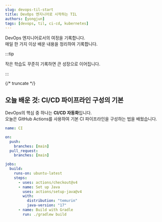 ```yaml
---
slug: devops-til-start
title: DevOps 엔지니어로 시작하는 TIL
authors: [yongjun]
tags: [devops, til, ci-cd, kubernetes]
---
```


DevOps 엔지니어로서의 여정을 기록합니다.  
매일 한 가지 이상 배운 내용을 정리하여 기록합니다.

:::tip

작은 학습도 꾸준히 기록하면 큰 성장으로 이어집니다.

:::

{/* truncate */}

## 오늘 배운 것: CI/CD 파이프라인 구성의 기본

DevOps의 핵심 중 하나는 **CI/CD 자동화**입니다.  
오늘은 GitHub Actions를 사용하여 기본 CI 파이프라인을 구성하는 법을 배웠습니다.

```yaml title=".github/workflows/ci.yml"
name: CI

on:
  push:
    branches: [main]
  pull_request:
    branches: [main]

jobs:
  build:
    runs-on: ubuntu-latest
    steps:
      - uses: actions/checkout@v4
      - name: Set up Java
        uses: actions/setup-java@v4
        with:
          distribution: "temurin"
          java-version: "17"
      - name: Build with Gradle
        run: ./gradlew build
```
